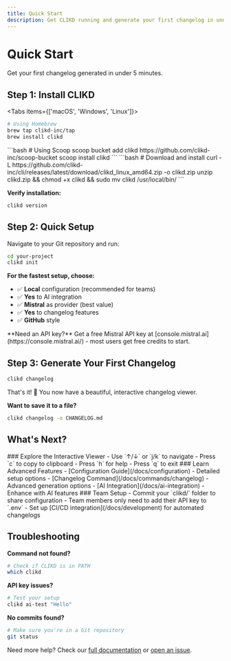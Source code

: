 ```yaml
---
title: Quick Start
description: Get CLIKD running and generate your first changelog in under 5 minutes
---
```


# Quick Start

Get your first changelog generated in under 5 minutes.

## Step 1: Install CLIKD

<Tabs items={['macOS', 'Windows', 'Linux']}>
<Tab value="macOS">
```bash
# Using Homebrew
brew tap clikd-inc/tap
brew install clikd
```
</Tab>

<Tab value="Windows">
```bash
# Using Scoop
scoop bucket add clikd https://github.com/clikd-inc/scoop-bucket
scoop install clikd
```
</Tab>

<Tab value="Linux">
```bash
# Download and install
curl -L https://github.com/clikd-inc/cli/releases/latest/download/clikd_linux_amd64.zip -o clikd.zip
unzip clikd.zip && chmod +x clikd && sudo mv clikd /usr/local/bin/
```
</Tab>
</Tabs>

**Verify installation:**
```bash
clikd version
```

## Step 2: Quick Setup

Navigate to your Git repository and run:

```bash
cd your-project
clikd init
```

**For the fastest setup, choose:**
- ✅ **Local** configuration (recommended for teams)
- ✅ **Yes** to AI integration 
- ✅ **Mistral** as provider (best value)
- ✅ **Yes** to changelog features
- ✅ **GitHub** style

<Callout type="info">
**Need an API key?** Get a free Mistral API key at [console.mistral.ai](https://console.mistral.ai/) - most users get free credits to start.
</Callout>

## Step 3: Generate Your First Changelog

```bash
clikd changelog
```

That's it! 🎉 You now have a beautiful, interactive changelog viewer.

**Want to save it to a file?**
```bash
clikd changelog -o CHANGELOG.md
```

## What's Next?

<Steps>
<Step>
### Explore the Interactive Viewer
- Use `↑/↓` or `j/k` to navigate
- Press `c` to copy to clipboard
- Press `h` for help
- Press `q` to exit
</Step>

<Step>
### Learn Advanced Features
- [Configuration Guide](/docs/configuration) - Detailed setup options
- [Changelog Command](/docs/commands/changelog) - Advanced generation options
- [AI Integration](/docs/ai-integration) - Enhance with AI features
</Step>

<Step>
### Team Setup
- Commit your `clikd/` folder to share configuration
- Team members only need to add their API key to `.env`
- Set up [CI/CD integration](/docs/development) for automated changelogs
</Step>
</Steps>

## Troubleshooting

**Command not found?**
```bash
# Check if CLIKD is in PATH
which clikd
```

**API key issues?**
```bash
# Test your setup
clikd ai-test "Hello"
```

**No commits found?**
```bash
# Make sure you're in a Git repository
git status
```

Need more help? Check our [full documentation](/docs) or [open an issue](https://github.com/clikd-inc/cli/issues). 
